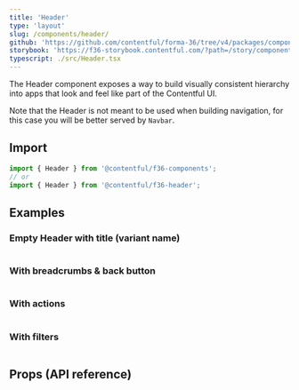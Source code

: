 ```yaml
---
title: 'Header'
type: 'layout'
slug: /components/header/
github: 'https://github.com/contentful/forma-36/tree/v4/packages/components/header'
storybook: 'https://f36-storybook.contentful.com/?path=/story/components-header--default'
typescript: ./src/Header.tsx
---
```


The Header component exposes a way to build visually consistent hierarchy into apps that look and feel like part of the Contentful UI.

Note that the Header is not meant to be used when building navigation, for this case you will be better served by `Navbar`.

## Import

```jsx static=true
import { Header } from '@contentful/f36-components';
// or
import { Header } from '@contentful/f36-header';
```

## Examples

### Empty Header with title (variant name)

```jsx file=./examples/WithTitle.tsx

```

### With breadcrumbs & back button

```jsx file=./examples/WithBreadcrumbs.tsx

```

### With actions

```jsx file=./examples/WithActions.tsx

```

### With filters

```jsx file=./examples/WithFilters.tsx

```

## Props (API reference)

<PropsTable of="Header" />
